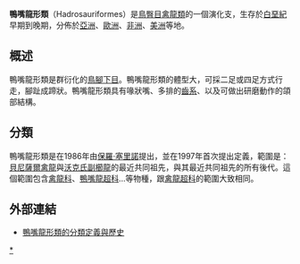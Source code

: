 {{Automatic taxobox
| name = 鴨嘴龍形類
| status = Fossil
| fossil_range = {{fossil_range|133|65|[[白堊紀|白堊紀]]早期到晚期}}
| image = Anatotitan BW.jpg
| image_width = 200px
| image_caption = [[大鴨龍|大鴨龍]]
| taxon = Hadrosauriformes
| authority =  [[保羅·塞里諾|Sereno]], 1986
| subdivision_ranks = [[科|科]]
| subdivision = 
*[[禽龍科|禽龍科]] Iguanodontidae
*[[鴨嘴龍超科|鴨嘴龍超科]] Hadrosauroidea
}}

'''鴨嘴龍形類'''（Hadrosauriformes）是[[鳥臀目|鳥臀目]][[禽龍類|禽龍類]]的一個演化支，生存於[[白堊紀|白堊紀]]早期到晚期，分佈於[[亞洲|亞洲]]、[[歐洲|歐洲]]、[[非洲|非洲]]、[[美洲|美洲]]等地。

==概述==
鴨嘴龍形類是群衍化的[[鳥腳下目|鳥腳下目]]。鴨嘴龍形類的體型大，可採二足或四足方式行走，腳趾成蹄狀。鴨嘴龍形類具有喙狀嘴、多排的[[齒系|齒系]]、以及可做出研磨動作的頜部結構。

==分類==
鴨嘴龍形類是在1986年由[[保羅·塞里諾|保羅·塞里諾]]提出，並在1997年首次提出定義，範圍是：[[禽龍|貝尼薩爾禽龍]]與[[副櫛龍|沃克氏副櫛龍]]的最近共同祖先，與其最近共同祖先的所有後代。這個範圍包含[[禽龍科|禽龍科]]、[[鴨嘴龍超科|鴨嘴龍超科]]…等物種，跟[[禽龍超科|禽龍超科]]的範圍大致相同。

==外部連結==
*{{en}}[https://web.archive.org/web/20080405194907/http://www.taxonsearch.org/dev/taxon_edit.php?Action=View&tax_id=153 鴨嘴龍形類的分類定義與歷史]
{{鳥腳亞目}}
{{Taxonbar|from=Q2578914}}

[[Category:禽龍類|*]]


{{Dinosaur-stub}}